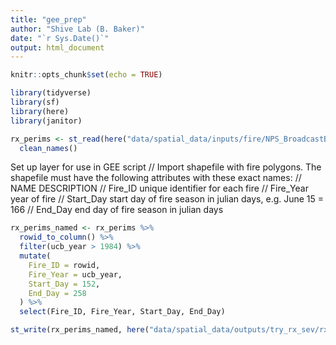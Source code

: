 ```yaml
---
title: "gee_prep"
author: "Shive Lab (B. Baker)"
date: "`r Sys.Date()`"
output: html_document
---
```


```r
knitr::opts_chunk$set(echo = TRUE)

library(tidyverse)
library(sf)
library(here)
library(janitor)

```

```r
rx_perims <- st_read(here("data/spatial_data/inputs/fire/NPS_BroadcastBurns_1984_2024/NPS_BroadcastBurns_1984_2024.shp")) %>% 
  clean_names()

```
Set up layer for use in GEE script
// Import shapefile with fire polygons. The shapefile must have the following attributes with these exact names:
//       NAME           DESCRIPTION
//       Fire_ID        unique identifier for each fire 
//       Fire_Year      year of fire
//       Start_Day      start day of fire season in julian days, e.g. June 15 = 166
//       End_Day        end day of fire season in julian days


```r
rx_perims_named <- rx_perims %>% 
  rowid_to_column() %>% 
  filter(ucb_year > 1984) %>% 
  mutate(
    Fire_ID = rowid,
    Fire_Year = ucb_year,
    Start_Day = 152,
    End_Day = 258
  ) %>% 
  select(Fire_ID, Fire_Year, Start_Day, End_Day)

st_write(rx_perims_named, here("data/spatial_data/outputs/try_rx_sev/rx_sev_06Aug25.shp"), append = F)

```

